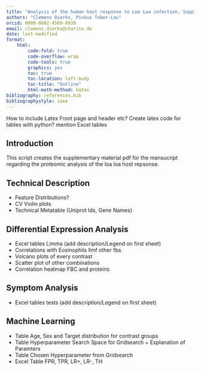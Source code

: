 ```yaml
---
title: "Analysis of the human host response to Loa Loa infection, Supplement"
authors: "Clemens Dierks, Pinkus Tober-Lau"
orcid: 0000-0002-4560-8939
email: clemens.dierks@charite.de 
date: last-modified 
format: 
    html:
        code-fold: true
        code-overflow: wrap
        code-tools: true
        graphics: yes
        toc: true
        toc-location: left-body
        toc-title: "Outline"
        html-math-method: katex
bibliography: references.bib
bibliographystyle: ieee
---
```


How to include Latex Front page and header etc?
Create latex code for tables with python?
mention Excel tables

## Introduction
This script creates the supplementary material pdf for the mansucript
regarding the proteomic analysis of the loa loa host repsonse. 


## Technical Description
- Feature Distributions?
- CV Violin plots
- Technical Metatable (Uniprot Ids, Gene Names)

## Differential Expression Analysis
- Excel tables Limma (add description/Legend on first sheet)
- Correlations with Eosinophils llmf other fbs
- Volcano plots of every contrast
- Scatter plot of other combinations
- Correlation heatmap FBC and proteins

## Symptom Analysis
- Excel tables tests (add description/Legend on first sheet)

## Machine Learning
- Table Age, Sex and Target distribution for contrast groups
- Table Hyperparameter Search Space for Gridsearch + Explanation of Paramters
- Table Chosen Hyperparameter from Gridsearch
- Excel Table FPR, TPR, LR+, LR-, TH


